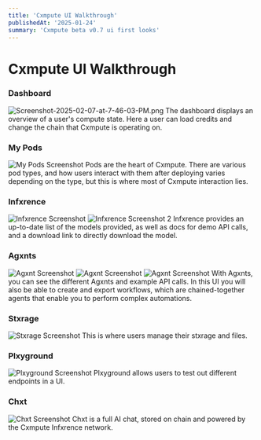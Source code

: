 ```yaml
---
title: 'Cxmpute UI Walkthrough'
publishedAt: '2025-01-24'
summary: 'Cxmpute beta v0.7 ui first looks'
---
```


# Cxmpute UI Walkthrough
### Dashboard
![Screenshot-2025-02-07-at-7-46-03-PM.png](https://i.postimg.cc/kGbw74xx/Screenshot-2025-02-07-at-7-46-03-PM.png)
The dashboard displays an overview of a user's compute state. Here a user can load credits and change the chain that Cxmpute is operating on.

### My Pods
![My Pods Screenshot](https://i.postimg.cc/kG2MGr4N/Screenshot-2025-02-07-at-12-48-31-PM.png)
Pods are the heart of Cxmpute. There are various pod types, and how users interact with them after deploying varies depending on the type, but this is where most of Cxmpute interaction lies.

### Infxrence
![Infxrence Screenshot](https://i.postimg.cc/tRwgsTHL/Screenshot-2025-02-07-at-1-40-35-PM.png)
![Infxrence Screenshot 2](https://i.postimg.cc/wMCxZWV6/Screenshot-2025-02-07-at-1-41-25-PM.png)
Infxrence provides an up-to-date list of the models provided, as well as docs for demo API calls, and a download link to directly download the model.
### Agxnts
![Agxnt Screenshot](https://i.postimg.cc/xTgbpmJB/Screenshot-2025-02-07-at-7-55-17-PM.png)
![Agxnt Screenshot](https://i.postimg.cc/mkjJFjXb/Screenshot-2025-02-07-at-7-56-58-PM.png)
![Agxnt Screenshot](https://i.postimg.cc/SNZHSZYd/Screenshot-2025-02-07-at-7-57-05-PM.png)
With Agxnts, you can see the different Agxnts and example API calls. In this UI you will also be able to create and export workflows, which are chained-together agents that enable you to perform complex automations.
### Stxrage
![Stxrage Screenshot](https://i.postimg.cc/5tJrpDhx/Screenshot-2025-02-07-at-7-58-26-PM.png)
This is where users manage their stxrage and files. 
### Plxyground
![Plxyground Screenshot](https://i.postimg.cc/T35yQ4rH/Screenshot-2025-02-07-at-7-59-16-PM.png)
Plxyground allows users to test out different endpoints in a UI.
### Chxt
![Chxt Screenshot](https://i.postimg.cc/FKp2LQ9J/Screenshot-2025-02-07-at-8-16-25-PM.png)
Chxt is a full AI chat, stored on chain and powered by the Cxmpute Infxrence network.